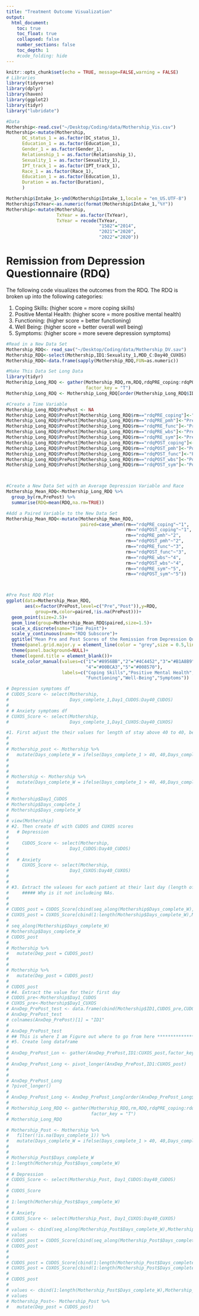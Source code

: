 ```yaml
---
title: "Treatment Outcome Visualization"
output:
  html_document:
    toc: true
    toc_float: true
    collapsed: false
    number_sections: false
    toc_depth: 1
    #code_folding: hide
---
```

```r
knitr::opts_chunk$set(echo = TRUE, message=FALSE,warning = FALSE)
# Libraries 
library(tidyverse)
library(dplyr)
library(haven)
library(ggplot2)
library(tidyr)
library("lubridate")

#Data
Mothership<-read.csv("~/Desktop/Coding/data/Mothership_Vis.csv")
Mothership<-mutate(Mothership,
      DC_status_1 = as.factor(DC_status_1),
      Education_1 = as.factor(Education_1),
      Gender_1 = as.factor(Gender_1),
      Relationship_1 = as.factor(Relationship_1),
      Sexuality_1 = as.factor(Sexuality_1),
      IPT_track_1 = as.factor(IPT_track_1),
      Race_1 = as.factor(Race_1),
      Education_1 = as.factor(Education_1),
      Duration = as.factor(Duration),
      )

Mothership$Intake_1<-ymd(Mothership$Intake_1,locale = "en_US.UTF-8")
Mothership$TxYear<-as.numeric(format(Mothership$Intake_1,"%Y"))
Mothership<-mutate(Mothership,
                   TxYear = as.factor(TxYear),
                   TxYear = recode(TxYear,
                                   "1582"="2014",
                                   "2021"="2020",
                                   "2022"="2020"))
```

# Remission from Depression Questionnaire (RDQ)

The following code visualizes the outcomes from the RDQ. The RDQ is broken up into the following categories:

1. Coping Skills: (higher score = more coping skills)
2. Positive Mental Health: (higher score = more positive mental health)
3. Functioning: (higher score = better functioning)
4. Well Being: (higher score = better overall well being)
5. Symptoms: (higher score = more severe depression symptoms)

```r
#Read in a New Data Set
Mothership_RDQ<- read_sav("~/Desktop/Coding/data/Mothership_DV.sav")
Mothership_RDQ<-select(Mothership,ID1:Sexuality_1,MDD_C:Day40_CUXOS)
Mothership_RDQ<-data.frame(sapply(Mothership_RDQ,FUN=as.numeric))

#Make This Data Set Long Data
library(tidyr)
Mothership_Long_RDQ <- gather(Mothership_RDQ,rm,RDQ,rdqPRE_coping:rdqPOST_sym,
                              factor_key = "T")
Mothership_Long_RDQ <- Mothership_Long_RDQ[order(Mothership_Long_RDQ$ID1),]

#Create a Time Variable
Mothership_Long_RDQ$PrePost <- NA
Mothership_Long_RDQ$PrePost[Mothership_Long_RDQ$rm=="rdqPRE_coping"]<-"Pre"
Mothership_Long_RDQ$PrePost[Mothership_Long_RDQ$rm=="rdqPRE_pmh"]<-"Pre"
Mothership_Long_RDQ$PrePost[Mothership_Long_RDQ$rm=="rdqPRE_func"]<-"Pre"
Mothership_Long_RDQ$PrePost[Mothership_Long_RDQ$rm=="rdqPRE_wbs"]<-"Pre"
Mothership_Long_RDQ$PrePost[Mothership_Long_RDQ$rm=="rdqPRE_sym"]<-"Pre"
Mothership_Long_RDQ$PrePost[Mothership_Long_RDQ$rm=="rdqPOST_coping"]<-"Post"
Mothership_Long_RDQ$PrePost[Mothership_Long_RDQ$rm=="rdqPOST_pmh"]<-"Post"
Mothership_Long_RDQ$PrePost[Mothership_Long_RDQ$rm=="rdqPOST_func"]<-"Post"
Mothership_Long_RDQ$PrePost[Mothership_Long_RDQ$rm=="rdqPOST_wbs"]<-"Post"
Mothership_Long_RDQ$PrePost[Mothership_Long_RDQ$rm=="rdqPOST_sym"]<-"Post"



#Create a New Data Set with an Average Depression Variable and Race
Mothership_Mean_RDQ<-Mothership_Long_RDQ %>%
  group_by(rm,PrePost) %>%
  summarise(RDQ=mean(RDQ,na.rm=TRUE))

#Add a Paired Variable to the New Data Set
Mothership_Mean_RDQ<-mutate(Mothership_Mean_RDQ,
                            paired=case_when(rm=="rdqPRE_coping"~"1",
                                             rm=="rdqPOST_coping"~"1",
                                             rm=="rdqPRE_pmh"~"2",
                                             rm=="rdqPOST_pmh"~"2",
                                             rm=="rdqPRE_func"~"3",
                                             rm=="rdqPOST_func"~"3",
                                             rm=="rdqPRE_wbs"~"4",
                                             rm=="rdqPOST_wbs"~"4",
                                             rm=="rdqPRE_sym"~"5",
                                             rm=="rdqPOST_sym"~"5"))



#Pre Post RDQ Plot
ggplot(data=Mothership_Mean_RDQ,
       aes(x=factor(PrePost,level=c("Pre","Post")),y=RDQ,
           group=rm,color=paired,!is.na(PrePost)))+
  geom_point(size=2.5)+
  geom_line(group=Mothership_Mean_RDQ$paired,size=1.5)+
  scale_x_discrete(name="Time Point")+
  scale_y_continuous(name="RDQ Subscore")+
  ggtitle("Mean Pre and Post Scores of the Remission from Depression Questionnaire")+
  theme(panel.grid.major.y = element_line(color = "grey",size = 0.5,linetype = 2))+
  theme(panel.background=NULL)+
  theme(legend.title = element_blank())+
  scale_color_manual(values=c("1"="#8956BB","2"="#4C4452","3"="#B1A8B9",
                              "4"="#00BCA3","5"="#008570"),
                     labels=c("Coping Skills","Positive Mental Health",
                              "Functioning","Well-Being","Symptoms"))

```


```r
# Depression symptoms df
# CUDOS_Score <- select(Mothership,
#                       Days_complete_1,Day1_CUDOS:Day40_CUDOS)
# 
# # Anxiety symptoms df
# CUXOS_Score <- select(Mothership,
#                       Days_complete_1,Day1_CUXOS:Day40_CUXOS)

```


```r
#1. First adjust the their values for length of stay above 40 to 40, because the measures don't go above 40 days.
# 
# 
# Mothership_post <- Mothership %>%
#   mutate(Days_complete_W = ifelse(Days_complete_1 > 40, 40,Days_complete_1))
# 
# 
# 
# Mothership <- Mothership %>%
#   mutate(Days_complete_W = ifelse(Days_complete_1 > 40, 40,Days_complete_1))
#          
# 
# Mothership$Day1_CUDOS
# Mothership$Days_complete_1
# Mothership$Days_complete_W
# 
# view(Mothership)
# #2. Then create df with CUDOS and CUXOS scores
#   # Depression
# 
#     CUDOS_Score <- select(Mothership,
#                       Day1_CUDOS:Day40_CUDOS)
# 
#   # Anxiety
#     CUXOS_Score <- select(Mothership,
#                       Day1_CUXOS:Day40_CUXOS)
# 
# 
# #3. Extract the valeues for each patient at their last day (length of stay)
#     ##### Why is it not includeing NAs.
#     
# 
# CUDOS_post = CUDOS_Score[cbind(seq_along(Mothership$Days_complete_W),Mothership$Days_complete_W)]
# CUXOS_post = CUXOS_Score[cbind(1:length(Mothership$Days_complete_W),Mothership$Days_complete_W)]
# 
# seq_along(Mothership$Days_complete_W)
# Mothership$Days_complete_W
# CUDOS_post
# 
# Mothership %>%
#   mutate(Dep_post = CUDOS_post)
# 
# 
# Mothership %>%
#   mutate(Dep_post = CUDOS_post)
# 
# CUDOS_post
# #4. Extract the value for their first day
# CUDOS_pre<-Mothership$Day1_CUDOS
# CUXOS_pre<-Mothership$Day1_CUXOS
# AnxDep_PrePost_test <- data.frame(cbind(Mothership$ID1,CUDOS_pre,CUDOS_post,CUXOS_pre,CUXOS_post))
# AnxDep_PrePost_test
# colnames(AnxDep_PrePost)[1] = "ID1"
# 
# AnxDep_PrePost_test
# ## This is where I am Figure out where to go from here *******************
# #5. Create long dataframe
# 
# AnxDep_PrePost_Lon <- gather(AnxDep_PrePost,ID1:CUXOS_post,factor_key = "T")
# 
# AnxDep_PrePost_Long <- pivot_longer(AnxDep_PrePost,ID1:CUXOS_post)
# 
# 
# AnxDep_PrePost_Long
# ?pivot_longer()
# 
# AnxDep_PrePost_Long <- AnxDep_PrePost_Long[order(AnxDep_PrePost_Long$ID1),]
# 
# Mothership_Long_RDQ <- gather(Mothership_RDQ,rm,RDQ,rdqPRE_coping:rdqPOST_sym,
#                               factor_key = "T")
# Mothership_Long_RDQ


```

```r
# Mothership_Post <- Mothership %>%
#   filter(!is.na(Days_complete_1)) %>%
#   mutate(Days_complete_W = ifelse(Days_complete_1 > 40, 40,Days_complete_1)) 
#   
# 
# Mothership_Post$Days_complete_W
# 1:length(Mothership_Post$Days_complete_W)
# 
# # Depression
# CUDOS_Score <- select(Mothership_Post, Day1_CUDOS:Day40_CUDOS)
# 
# CUDOS_Score
# 
# 1:length(Mothership_Post$Days_complete_W)
# 
# # Anxiety
# CUXOS_Score <- select(Mothership_Post, Day1_CUXOS:Day40_CUXOS)
# 
# values <- cbind(seq_along(Mothership_Post$Days_complete_W),Mothership_Post$Days_complete_W[1:8610])
# values
# CUDOS_post = CUDOS_Score[cbind(seq_along(Mothership_Post$Days_complete_W)[1:8610],Mothership_Post$Days_complete_W[1:8610])]
# CUDOS_post
# 
# 
# CUDOS_post = CUDOS_Score[cbind(1:length(Mothership_Post$Days_complete_W),Mothership_Post$Days_complete_W)]
# CUXOS_post = CUXOS_Score[cbind(1:length(Mothership_Post$Days_complete_W),Mothership_Post$Days_complete_W)]
# 
# CUDOS_post
# 
# values <- cbind(1:length(Mothership_Post$Days_complete_W),Mothership_Post$Days_complete_W)
# values
# Mothership_Post<- Mothership_Post %>%
#   mutate(Dep_post = CUDOS_post)
```


